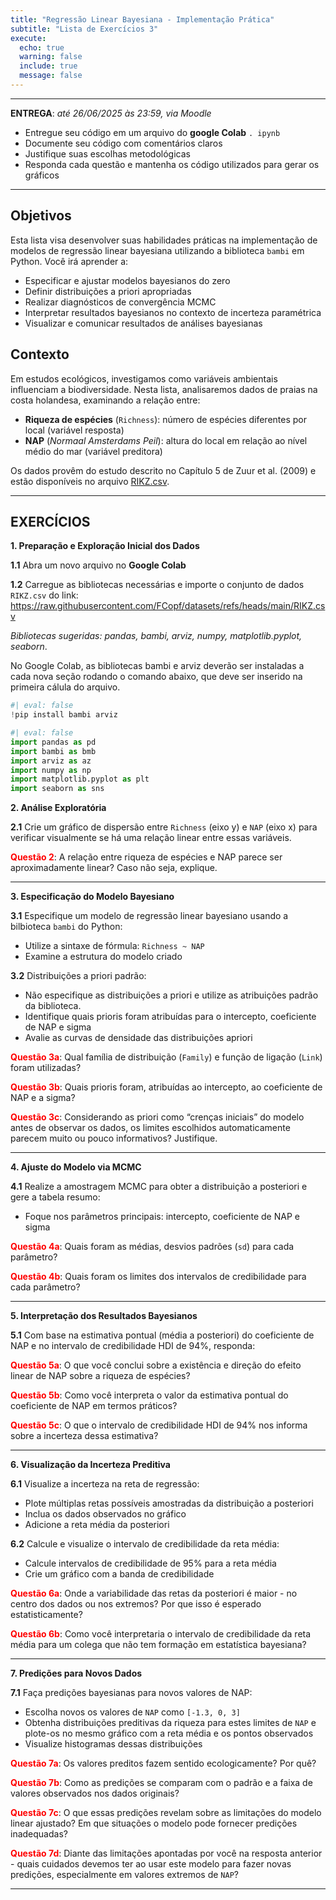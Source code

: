 ```yaml
---
title: "Regressão Linear Bayesiana - Implementação Prática"
subtitle: "Lista de Exercícios 3"
execute:
  echo: true
  warning: false
  include: true
  message: false
---
```


---

**ENTREGA**: *até 26/06/2025 às 23:59, via Moodle*

::: {.callout-important title="Dicas Importantes"}


- Entregue seu código em um arquivo do **google Colab** `. ipynb`
- Documente seu código com comentários claros
- Justifique suas escolhas metodológicas
- Responda cada questão e mantenha os código utilizados para gerar os gráficos

:::

---

## Objetivos

Esta lista visa desenvolver suas habilidades práticas na implementação de modelos de regressão linear bayesiana utilizando a biblioteca `bambi` em Python. Você irá aprender a:

- Especificar e ajustar modelos bayesianos do zero
- Definir distribuições a priori apropriadas
- Realizar diagnósticos de convergência MCMC
- Interpretar resultados bayesianos no contexto de incerteza paramétrica
- Visualizar e comunicar resultados de análises bayesianas

## Contexto

Em estudos ecológicos, investigamos como variáveis ambientais influenciam a biodiversidade. Nesta lista, analisaremos dados de praias na costa holandesa, examinando a relação entre:

- **Riqueza de espécies** (`Richness`): número de espécies diferentes por local (variável resposta)
- **NAP** (*Normaal Amsterdams Peil*): altura do local em relação ao nível médio do mar (variável preditora)

Os dados provêm do estudo descrito no Capítulo 5 de Zuur et al. (2009) e estão disponíveis no arquivo [RIKZ.csv](https://raw.githubusercontent.com/FCopf/datasets/refs/heads/main/RIKZ.csv){target="_blank"}.

---

## EXERCÍCIOS{-}

**1.  Preparação e Exploração Inicial dos Dados**

**1.1** Abra um novo arquivo no **Google Colab**

**1.2** Carregue as bibliotecas necessárias e importe o conjunto de dados `RIKZ.csv` do link:
[https://raw.githubusercontent.com/FCopf/datasets/refs/heads/main/RIKZ.csv](https://raw.githubusercontent.com/FCopf/datasets/refs/heads/main/RIKZ.csv){target="_blank"}

::: {.callout-note}
*Bibliotecas sugeridas: pandas, bambi, arviz, numpy, matplotlib.pyplot, seaborn*. 

No Google Colab, as bibliotecas bambi e arviz deverão ser instaladas a cada nova seção rodando o comando abaixo, que deve ser inserido na primeira cálula do arquivo.

```python
#| eval: false
!pip install bambi arviz
```

```python
#| eval: false
import pandas as pd
import bambi as bmb
import arviz as az
import numpy as np
import matplotlib.pyplot as plt
import seaborn as sns
```

:::


**2. Análise Exploratória**

**2.1** Crie um gráfico de dispersão entre `Richness` (eixo y) e `NAP` (eixo x) para verificar visualmente se há uma relação linear entre essas variáveis.

<span style="color: red;">**Questão 2**</span>: A relação entre riqueza de espécies e NAP parece ser aproximadamente linear? Caso não seja, explique.

---

**3. Especificação do Modelo Bayesiano**

**3.1** Especifique um modelo de regressão linear bayesiano usando a bilbioteca `bambi` do Python:

- Utilize a sintaxe de fórmula: `Richness ~ NAP`
- Examine a estrutura do modelo criado

**3.2** Distribuições a priori padrão:

- Não especifique as distribuições a priori e utilize as atribuições padrão da biblioteca.
- Identifique quais prioris foram atribuídas para o intercepto, coeficiente de NAP e sigma
- Avalie as curvas de densidade das distribuições apriori

<span style="color: red;">**Questão 3a**</span>: Qual família de distribuição (`Family`) e função de ligação (`Link`) foram utilizadas?

<span style="color: red;">**Questão 3b**</span>: Quais prioris foram, atribuídas ao intercepto, ao coeficiente de NAP e a sigma? 

<span style="color: red;">**Questão 3c**</span>: Considerando as priori como "crenças iniciais" do modelo antes de observar os dados, os limites escolhidos automaticamente parecem muito ou pouco informativos? Justifique.

---

**4. Ajuste do Modelo via MCMC**

**4.1** Realize a amostragem MCMC para obter a distribuição a posteriori e gere a tabela resumo:

- Foque nos parâmetros principais: intercepto, coeficiente de NAP e sigma

<span style="color: red;">**Questão 4a**</span>: Quais foram as médias, desvios padrões (`sd`) para cada parâmetro?

<span style="color: red;">**Questão 4b**</span>: Quais foram os limites dos intervalos de credibilidade para cada parâmetro?

---

**5. Interpretação dos Resultados Bayesianos**

**5.1** Com base na estimativa pontual (média a posteriori) do coeficiente de NAP e no intervalo de credibilidade HDI de 94%, responda:

<span style="color: red;">**Questão 5a**</span>: O que você conclui sobre a existência e direção do efeito linear de NAP sobre a riqueza de espécies?

<span style="color: red;">**Questão 5b**</span>: Como você interpreta o valor da estimativa pontual do coeficiente de NAP em termos práticos?

<span style="color: red;">**Questão 5c**</span>: O que o intervalo de credibilidade HDI de 94% nos informa sobre a incerteza dessa estimativa?

---

**6. Visualização da Incerteza Preditiva**

**6.1** Visualize a incerteza na reta de regressão:

- Plote múltiplas retas possíveis amostradas da distribuição a posteriori
- Inclua os dados observados no gráfico
- Adicione a reta média da posteriori

**6.2** Calcule e visualize o intervalo de credibilidade da reta média:

- Calcule intervalos de credibilidade de 95% para a reta média
- Crie um gráfico com a banda de credibilidade

<span style="color: red;">**Questão 6a**</span>: Onde a variabilidade das retas da posteriori é maior - no centro dos dados ou nos extremos? Por que isso é esperado estatisticamente?

<span style="color: red;">**Questão 6b**</span>: Como você interpretaria o intervalo de credibilidade da reta média para um colega que não tem formação em estatística bayesiana?

---

**7. Predições para Novos Dados**

**7.1** Faça predições bayesianas para novos valores de NAP:

- Escolha novos os valores de `NAP` como `[-1.3, 0, 3]`
- Obtenha distribuições preditivas da riqueza para estes limites de `NAP` e plote-os no mesmo gráfico com a reta média e os pontos observados
- Visualize histogramas dessas distribuições

<span style="color: red;">**Questão 7a**</span>: Os valores preditos fazem sentido ecologicamente? Por quê?

<span style="color: red;">**Questão 7b**</span>: Como as predições se comparam com o padrão e a faixa de valores observados nos dados originais?

<span style="color: red;">**Questão 7c**</span>: O que essas predições revelam sobre as limitações do modelo linear ajustado? Em que situações o modelo pode fornecer predições inadequadas?

<span style="color: red;">**Questão 7d**</span>: Diante das limitações apontadas por você na resposta anterior - quais cuidados devemos ter ao usar este modelo para fazer novas predições, especialmente em valores extremos de `NAP`?

---

